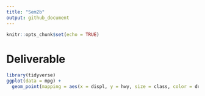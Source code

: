 ```yaml
---
title: "Sem2b"
output: github_document
---
```


```r
knitr::opts_chunk$set(echo = TRUE)
```

# Deliverable
```r
library(tidyverse)
ggplot(data = mpg) + 
  geom_point(mapping = aes(x = displ, y = hwy, size = class, color = drv))
```

